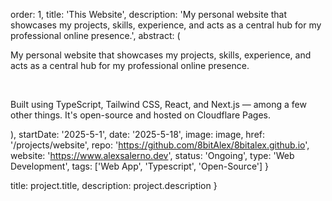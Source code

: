 
  order: 1,
  title: 'This Website',
  description:
    'My personal website that showcases my projects, skills, experience, and acts as a central hub for my professional online presence.',
  abstract: (
    <div>
      <p>
        My personal website that showcases my projects, skills, experience, and acts as a central hub for my
        professional online presence.
      </p>
      <br />
      <p>
        Built using TypeScript, Tailwind CSS, React, and Next.js — among a few other things. It's open-source and hosted
        on Cloudflare Pages.
      </p>
    </div>
  ),
  startDate: '2025-5-1',
  date: '2025-5-18',
  image: image,
  href: '/projects/website',
  repo: 'https://github.com/8bitAlex/8bitalex.github.io',
  website: 'https://www.alexsalerno.dev',
  status: 'Ongoing',
  type: 'Web Development',
  tags: ['Web App', 'Typescript', 'Open-Source']
}

  title: project.title,
  description: project.description
}
